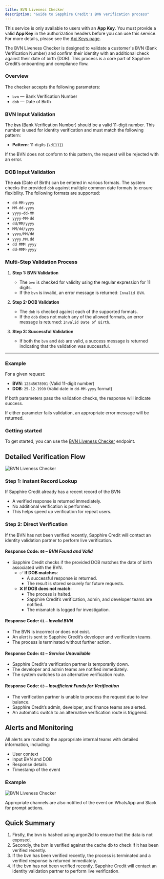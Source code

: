 ```yaml
---
title: BVN Liveness Checker
description: "Guide to Sapphire Credit's BVN verification process"
---
```


<Warning>This service is only available to users with an **App Key**. You must provide a valid **App Key** in the authorization headers before you can use this service. For more details, please see the [Api Keys page](/apikeys#1-app-key).</Warning>

The BVN Liveness Checker is designed to validate a customer's BVN (Bank Verification Number) and confirm their identity with an additional check against their date of birth (DOB). This process is a core part of Sapphire Credit’s onboarding and compliance flow.

### Overview

The checker accepts the following parameters:

- `bvn` — Bank Verification Number
- `dob` — Date of Birth

### BVN Input Validation

The **`bvn`** (Bank Verification Number) should be a valid 11-digit number. This number is used for identity verification and must match the following pattern:

- **Pattern**: 11 digits (`\d{11}`)

If the BVN does not conform to this pattern, the request will be rejected with an error.

### DOB Input Validation

The **`dob`** (Date of Birth) can be entered in various formats. The system checks the provided `dob` against multiple common date formats to ensure flexibility. The following formats are supported:

- `dd-MM-yyyy`
- `MM-dd-yyyy`
- `yyyy-dd-MM`
- `yyyy-MM-dd`
- `dd/MM/yyyy`
- `MM/dd/yyyy`
- `yyyy/MM/dd`
- `yyyy.MM.dd`
- `dd MMM yyyy`
- `dd-MMM-yyyy`

### Multi-Step Validation Process

1. **Step 1: BVN Validation**

   - The `bvn` is checked for validity using the regular expression for 11 digits.
   - If the `bvn` is invalid, an error message is returned: `Invalid BVN`.

2. **Step 2: DOB Validation**

   - The `dob` is checked against each of the supported formats.
   - If the `dob` does not match any of the allowed formats, an error message is returned: `Invalid Date of Birth`.

3. **Step 3: Successful Validation**
   - If both the `bvn` and `dob` are valid, a success message is returned indicating that the validation was successful.

---

### Example

For a given request:

- **BVN**: `12345678901` (Valid 11-digit number)
- **DOB**: `25-12-1990` (Valid date in `dd-MM-yyyy` format)

If both parameters pass the validation checks, the response will indicate success.

If either parameter fails validation, an appropriate error message will be returned.

### Getting started

To get started, you can use the [BVN Liveness Checker](/api-reference/endpoint/bvn-check) endpoint.

## Detailed Verification Flow

<img
	className="block "
	src="/images/liveness.png"
	alt="BVN Liveness Checker"
/>

### Step 1: Instant Record Lookup

If Sapphire Credit already has a recent record of the BVN:

- A verified response is returned immediately.
- No additional verification is performed.
- This helps speed up verification for repeat users.

### Step 2: Direct Verification

If the BVN has not been verified recently, Sapphire Credit will contact an identity validation partner to perform live verification.

#### Response Code: `00` – _BVN Found and Valid_

- Sapphire Credit checks if the provided DOB matches the date of birth associated with the BVN.
  - ✅ **If DOB matches**:
    - A successful response is returned.
    - The result is stored securely for future requests.
  - ❌ **If DOB does not match**:
    - The process is halted.
    - Sapphire Credit’s verification, admin, and developer teams are notified.
    - The mismatch is logged for investigation.

#### Response Code: `01` – _Invalid BVN_

- The BVN is incorrect or does not exist.
- An alert is sent to Sapphire Credit’s developer and verification teams.
- The process is terminated without further action.

#### Response Code: `02` – _Service Unavailable_

- Sapphire Credit's verification partner is temporarily down.
- The developer and admin teams are notified immediately.
- The system switches to an alternative verification route.

#### Response Code: `03` – _Insufficient Funds for Verification_

- The verification partner is unable to process the request due to low balance.
- Sapphire Credit’s admin, developer, and finance teams are alerted.
- An automatic switch to an alternative verification route is triggered.

## Alerts and Monitoring

All alerts are routed to the appropriate internal teams with detailed information, including:

- User context
- Input BVN and DOB
- Response details
- Timestamp of the event

### Example

<img
	className="block"
	src="/images/errorcatch.png"
	alt="BVN Liveness Checker"
/>

Appropriate channels are also notified of the event on WhatsApp and Slack for prompt actions.

## Quick Summary

1. Firstly, the bvn is hashed using argon2id to ensure that the data is not exposed.
2. Secondly, the bvn is verified against the cache db to check if it has been verified recently.
3. If the bvn has been verified recently, the process is terminated and a verified response is returned immediately.
4. If the bvn has not been verified recently, Sapphire Credit will contact an identity validation partner to perform live verification.
